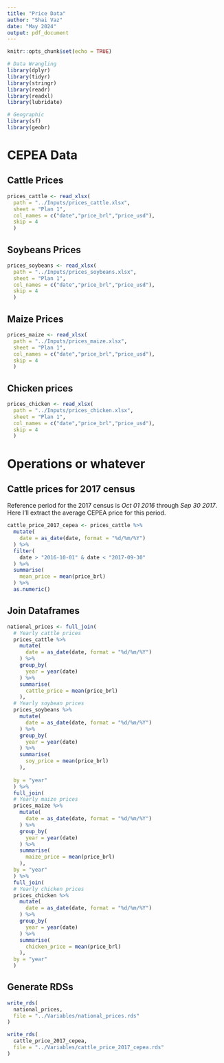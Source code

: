 ```yaml
---
title: "Price Data"
author: "Shai Vaz"
date: "May 2024"
output: pdf_document
---
```


```r
knitr::opts_chunk$set(echo = TRUE)
```

```r
# Data Wrangling
library(dplyr)
library(tidyr)
library(stringr)
library(readr)
library(readxl)
library(lubridate)

# Geographic
library(sf)
library(geobr)
```

# CEPEA Data

## Cattle Prices

```r
prices_cattle <- read_xlsx(
  path = "../Inputs/prices_cattle.xlsx",
  sheet = "Plan 1",
  col_names = c("date","price_brl","price_usd"),
  skip = 4
  )
```

## Soybeans Prices

```r
prices_soybeans <- read_xlsx(
  path = "../Inputs/prices_soybeans.xlsx",
  sheet = "Plan 1",
  col_names = c("date","price_brl","price_usd"),
  skip = 4
  )
```

## Maize Prices

```r
prices_maize <- read_xlsx(
  path = "../Inputs/prices_maize.xlsx",
  sheet = "Plan 1",
  col_names = c("date","price_brl","price_usd"),
  skip = 4
  )
```

## Chicken prices

```r
prices_chicken <- read_xlsx(
  path = "../Inputs/prices_chicken.xlsx",
  sheet = "Plan 1",
  col_names = c("date","price_brl","price_usd"),
  skip = 4
  )
```

# Operations or whatever

## Cattle prices for 2017 census

Reference period for the 2017 census is *Oct 01 2016* through *Sep 30 2017*. Here I'll extract the average CEPEA price for this period.

```r
cattle_price_2017_cepea <- prices_cattle %>% 
  mutate(
    date = as_date(date, format = "%d/%m/%Y")
  ) %>% 
  filter(
    date > "2016-10-01" & date < "2017-09-30"
  ) %>% 
  summarise(
    mean_price = mean(price_brl)
  ) %>% 
  as.numeric()
```

## Join Dataframes

```r
national_prices <- full_join(
  # Yearly cattle prices
  prices_cattle %>% 
    mutate(
      date = as_date(date, format = "%d/%m/%Y")
    ) %>% 
    group_by( 
      year = year(date)
    ) %>% 
    summarise(
      cattle_price = mean(price_brl)
    ),
  # Yearly soybean prices
  prices_soybeans %>% 
    mutate(
      date = as_date(date, format = "%d/%m/%Y")
    ) %>% 
    group_by( 
      year = year(date)
    ) %>% 
    summarise(
      soy_price = mean(price_brl)
    ),
  
  by = "year"
  ) %>% 
  full_join(
  # Yearly maize prices
  prices_maize %>% 
    mutate(
      date = as_date(date, format = "%d/%m/%Y")
    ) %>% 
    group_by( 
      year = year(date)
    ) %>% 
    summarise(
      maize_price = mean(price_brl)
    ),
  by = "year"
  ) %>% 
  full_join(
  # Yearly chicken prices
  prices_chicken %>% 
    mutate(
      date = as_date(date, format = "%d/%m/%Y")
    ) %>% 
    group_by( 
      year = year(date)
    ) %>% 
    summarise(
      chicken_price = mean(price_brl)
    ),
  by = "year"
  )
```

## Generate RDSs

```r
write_rds(
  national_prices,
  file = "../Variables/national_prices.rds"
)
```


```r
write_rds(
  cattle_price_2017_cepea,
  file = "../Variables/cattle_price_2017_cepea.rds"
)
```